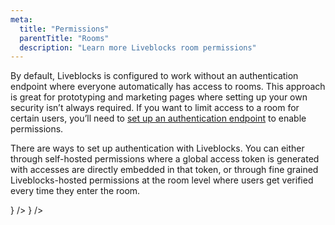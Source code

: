 ```yaml
---
meta:
  title: "Permissions"
  parentTitle: "Rooms"
  description: "Learn more Liveblocks room permissions"
---
```


By default, Liveblocks is configured to work without an authentication endpoint
where everyone automatically has access to rooms. This approach is great for
prototyping and marketing pages where setting up your own security isn’t always
required. If you want to limit access to a room for certain users, you’ll need
to [set up an authentication endpoint](/docs/rooms/authentication) to enable
permissions.

There are ways to set up authentication with Liveblocks. You can either through
self-hosted permissions where a global access token is generated with accesses
are directly embedded in that token, or through fine grained Liveblocks-hosted
permissions at the room level where users get verified every time they enter the
room.

<ListGrid columns={2}>
  <DocsCard
    title="Self-hosted permissions"
    href="/docs/rooms/permissions/self-hosted"
    type="image"
    description="Simple and flexible global permission rules"
    center={false}
    visual={
      <Image
        src="/assets/authentication-self-hosted-permissions.png"
        alt="Self-hosted permissions"
        width={498}
        height={280}
      />
    }
  />
  <DocsCard
    title="Liveblocks-hosted permissions"
    href="/docs/rooms/permissions/liveblocks-hosted"
    type="image"
    description="Fine grained permissions at the room level"
    center={false}
    visual={
      <Image
        src="/assets/authentication-liveblocks-hosted-permissions.png"
        alt="Liveblocks-hosted permissions"
        width={498}
        height={280}
      />
    }
  />
</ListGrid>
